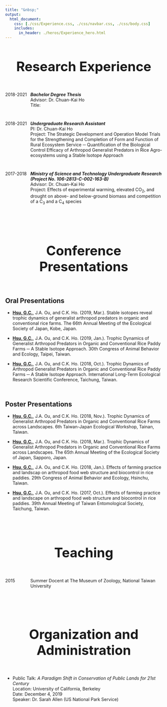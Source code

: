 ```yaml
---
title: "&nbsp;"
output:
  html_document:
    css: [./css/Experience.css, ./css/navbar.css, ./css/body.css]
    includes:
      in_header: ./heros/Experience_hero.html
---
```


<style>
h1 {text-align: center !important; 
    font-weight: bold !important; 
    font-size: 42px !important}
</style>

# Research Experience
<div style="height: 1em;"></div>

<div style="display: flex;">
<div style="width: 16%;">
2018-2021
</div>
<div style="width: 84%;">
<b>_Bachelor Degree Thesis_</b><br>
Advisor: Dr. Chuan-Kai Ho <br>
Title:  <br>
</div>
</div>

<div style="height: 1em;"></div>

<div style="display: flex;">
<div style="width: 16%;">
2018-2021
</div>
<div style="width: 84%;">
<b>_Undergraduate Research Assistant_</b><br>
PI: Dr. Chuan-Kai Ho <br>
Project: The Strategic Development and Operation Model Trials for the   Strengthening and Completion of Form and Function of Rural Ecosystem Service ─ Quantification of the Biological Control Efficacy of Arthropod Generalist Predators in Rice Agro-ecosystems using a Stable Isotope Approach<br>
</div>
</div>

<div style="height: 1em;"></div>

<div style="display: flex;">
<div style="width: 16%;">
2017-2018
</div>
<div style="width: 84%;">
<b>_Ministry of Science and Technology Undergraduate Research (Project No. 106-2813-C-002-163-B)_</b><br>
Advisor: Dr. Chuan-Kai Ho <br>
Project: Effects of experimental warming, elevated CO~2~, and drought on above- and below-ground biomass and competition of a C~3~ and a C~4~ species<br>
</div>
</div>

<br>
<br>

# Conference Presentations
<div style="height: 1em;"></div>

## Oral Presentations
*	<b><u>Hsu, G.C.</u></b>, J.A. Ou, and C.K. Ho. (2019, Mar.). Stable isotopes reveal trophic dynamics of generalist arthropod predators in organic and conventional rice farms. The 66th Annual Meeting of the Ecological Society of Japan, Kobe, Japan.

*	<b><u>Hsu, G.C.</u></b>, J.A. Ou, and C.K. Ho. (2019, Jan.). Trophic Dynamics of Generalist Arthropod Predators in Organic and Conventional Rice Paddy Farms ─ A Stable Isotope Approach. 30th Congress of Animal Behavior and Ecology, Taipei, Taiwan.

*	<b><u>Hsu, G.C.</u></b>, J.A. Ou, and C.K. Ho. (2018, Oct.). Trophic Dynamics of Arthropod Generalist Predators in Organic and Conventional Rice Paddy Farms ─ A Stable Isotope Approach. International Long-Term Ecological Research Scientific Conference, Taichung, Taiwan.

<div style="height: 1em;"></div>

## Poster Presentations
*	<b><u>Hsu, G.C.</u></b>, J.A. Ou, and C.K. Ho. (2018, Nov.). Trophic Dynamics of Generalist Arthropod Predators in Organic and Conventional Rice Farms across Landscapes. 6th Taiwan-Japan Ecological Workshop, Tainan, Taiwan.

*	<b><u>Hsu, G.C.</u></b>, J.A. Ou, and C.K. Ho. (2018, Mar.). Trophic Dynamics of Generalist Arthropod Predators in Organic and Conventional Rice Farms across Landscapes. The 65th Annual Meeting of the Ecological Society of Japan, Sapporo, Japan.

*	<b><u>Hsu, G.C.</u></b>, J.A. Ou, and C.K. Ho. (2018, Jan.). Effects of farming practice and landscap on arthropod food web structure and biocontrol in rice paddies. 29th Congress of Animal Behavior and Ecology, Hsinchu, Taiwan.

*	<b><u>Hsu, G.C.</u></b>, J.A. Ou, and C.K. Ho. (2017, Oct.). Effects of farming practice and landscape on arthropod food web structure and biocontrol in rice paddies. 39th Annual Meeting of Taiwan Entomological Society, Taichung, Taiwan.

<br>
<br>

# Teaching
<div style="height: 1em;"></div>

<div style="display: flex;">
<div style="width: 16%;">
2015
</div>
<div style="width: 84%;">
Summer Docent at The Museum of Zoology, National Taiwan University<br>
</div>
</div>

<br>
<br>

# Organization and Administration
<div style="height: 1em;"></div>

* Public Talk: _A Paradigm Shift in Conservation of Public Lands for 21st Century_      
Location: University of California, Berkeley <br>
Date: December 4, 2019 <br>
Speaker: Dr. Sarah Allen (US National Park Service) <br>





